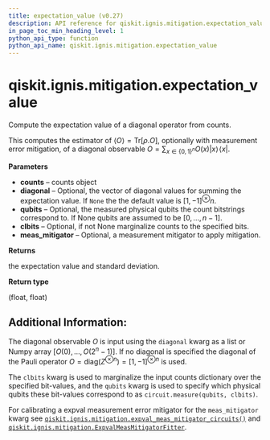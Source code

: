 ```yaml
---
title: expectation_value (v0.27)
description: API reference for qiskit.ignis.mitigation.expectation_value in qiskit v0.27
in_page_toc_min_heading_level: 1
python_api_type: function
python_api_name: qiskit.ignis.mitigation.expectation_value
---
```


<span id="qiskit-ignis-mitigation-expectation-value" />

# qiskit.ignis.mitigation.expectation\_value

<Function id="qiskit.ignis.mitigation.expectation_value" isDedicatedPage={true} github="https://github.com/qiskit-community/qiskit-ignis/tree/stable/0.6/qiskit/ignis/mitigation/expval/utils.py" signature="expectation_value(counts, diagonal=None, qubits=None, clbits=None, meas_mitigator=None)">
  Compute the expectation value of a diagonal operator from counts.

  This computes the estimator of $\langle O \rangle = \mbox{Tr}[\rho. O]$, optionally with measurement error mitigation, of a diagonal observable $O = \sum_{x\in\{0, 1\}^n} O(x)|x\rangle\!\langle x|$.

  **Parameters**

  *   **counts** – counts object
  *   **diagonal** – Optional, the vector of diagonal values for summing the expectation value. If `None` the the default value is $[1, -1]^\otimes n$.
  *   **qubits** – Optional, the measured physical qubits the count bitstrings correspond to. If None qubits are assumed to be $[0, ..., n-1]$.
  *   **clbits** – Optional, if not None marginalize counts to the specified bits.
  *   **meas\_mitigator** – Optional, a measurement mitigator to apply mitigation.

  **Returns**

  the expectation value and standard deviation.

  **Return type**

  (float, float)

  ## Additional Information:

  The diagonal observable $O$ is input using the `diagonal` kwarg as a list or Numpy array $[O(0), ..., O(2^n -1)]$. If no diagonal is specified the diagonal of the Pauli operator $O = \mbox{diag}(Z^{\otimes n}) = [1, -1]^{\otimes n}$ is used.

  The `clbits` kwarg is used to marginalize the input counts dictionary over the specified bit-values, and the `qubits` kwarg is used to specify which physical qubits these bit-values correspond to as `circuit.measure(qubits, clbits)`.

  For calibrating a expval measurement error mitigator for the `meas_mitigator` kwarg see [`qiskit.ignis.mitigation.expval_meas_mitigator_circuits()`](qiskit.ignis.mitigation.expval_meas_mitigator_circuits "qiskit.ignis.mitigation.expval_meas_mitigator_circuits") and [`qiskit.ignis.mitigation.ExpvalMeasMitigatorFitter`](qiskit.ignis.mitigation.ExpvalMeasMitigatorFitter "qiskit.ignis.mitigation.ExpvalMeasMitigatorFitter").
</Function>

